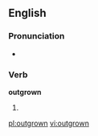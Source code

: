 ==English==

===Pronunciation===
* {{IPA|/ˈɑʊtɡɻɔʊn/}}

===Verb===
'''outgrown'''

# {{past participle of|[[outgrow]]}}

[[pl:outgrown]]
[[vi:outgrown]]